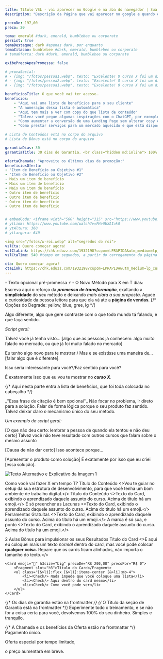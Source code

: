 ```yaml
---
title: Título VSL - vai aparecer no Google e na aba do navegador | Sua Marca
description: "Descrição da Página que vai aparecer no google e quando o link for compratilhado no whatsapp, twitter, etc. Mantenha abaixo de 160 caracteres"

precoDe: 197,00
preco: 20

tema: emerald #dark, emerald, bumblebee ou corporate
persist: true
temaDestaque: dark #apenas dark, por enquanto
temaCitacao: bumblebee #dark, emerald, bumblebee ou corporate
# temaOferta: dark #dark, emerald, bumblebee ou corporate

exibePrecoAposPromessa: false

# provaSocial:
# - {img: "/fotos/pessoa1.webp", texto: "Excelente! O curso X foi um divisor de águas. Em apenas T meses, eu fui de A para B", nome: "Pessoa 1" }
# - {img: "/fotos/pessoa2.webp", texto: "Excelente! O curso X foi um divisor de águas. Em apenas T meses, eu fui de A para B", nome: "Pessoa 2" }
# - {img: "/fotos/pessoa1.webp", texto: "Excelente! O curso X foi um divisor de águas. Em apenas T meses, eu fui de A para B", nome: "Pessoa 3" }

beneficiosTitle: O que você vai ter acesso…
beneficios:
    - "Aqui vai uma lista de benefícios para o seu cliente"
    - "A numeração dessa lista é automática"
    - "Aqui tem mais a ver com copy do que lista de conteúdo"
    - "Talvez você pegue algumas inspirações com o ChatGPT, por exemplo"
    - "Como aumentar a conversão de uma Landing Page sem alterar copy ou design"
    - "Como prestar serviços para um mercado aquecido e que está disposto a pagar pela qualidade: o de Produtores Digitais"

# Lista de Conteúdos está no corpo do arquivo
# Lista de Bônus está no corpo do arquivo

garantiaDias: 30
garantiaTitle: 30 dias de Garantia. <br class="hidden md:inline"> 100% de Satisfação. Risco Zero.

ofertaChamada: "Aproveite os últimos dias da promoção:"
beneficiosOferta:
- "Item de Benefício ou Objetivo #1"
- "Item de Benefício ou Objetivo #2"
- Mais um item de benefício
- Mais um item de benefício
- Mais um item de benefício
- Outro item de benefício
- Outro item de benefício
- Outro item de benefício
- Outro item de benefício


# embedCode: <iframe width="560" height="315" src="https://www.youtube.com/embed/PHe0bXAIuk0" title="YouTube video player" frameborder="0" allow="accelerometer; autoplay; clipboard-write; encrypted-media; gyroscope; picture-in-picture; web-share" allowfullscreen></iframe>
# ytLink: https://www.youtube.com/watch?v=PHe0bXAIuk0
# ytAltura: 360
# ytLargura: 640

<img src="/fotos/w-roi.webp" alt="segredos do roi">
vslCta: Quero começar agora!
vslCtaLink: https://chk.eduzz.com/1932198?cupom=LPRAPIDA&utm_medium=lp_curso_funil
vslCtaTime: 540 #tempo em segundos, a partir do carregamento da página

cta: Quero começar agora!
ctaLink: https://chk.eduzz.com/1932198?cupom=LPRAPIDA&utm_medium=lp_curso_funil
---
```


<Layout frontmatter={frontmatter} >

<Fragment slot="pre-promessa">- Texto opcional pré-promessa <span class="text-white">⚡</span> -</Fragment>
<Fragment slot="promessa">O Novo Método para X em T dias:</Fragment>
<Fragment slot="subpromessa">Escreva aqui o reforço da <Degrade grad="yellow">_**promessa de transformação**_</Degrade>, exaltando a <Degrade grad="green">**simplicidade**</Degrade> do seu método e deixando _mais clara a sua proposta_. Aguce a curiosidade da pessoa leitora para que ela vá até a <Degrade grad="blue">**página de vendas**</Degrade>.</Fragment>
{/* Opções do Degrade: yellow, blue, gree, ig */}

Algo diferente, algo que gere contraste com o que todo mundo tá falando, e que faça sentido.

*Script geral:*

Talvez você já tenha visto… [algo que as pessoas já conhecem: algo muito falado no mercado, ou que já foi muito falado no mercado]

Eu tenho algo novo para te mostrar / Mas e se existisse uma maneira de… [falar algo que é diferente]. 

Isso seria interessante para você?/Faz sentido para você?

É exatamente isso que eu vou te mostrar no _**curso X**_.

{/* Aqui nesta parte entra a lista de benefícios, que foi toda colocada no cabeçalho */}

<Fragment slot="citacao">
_"Essa frase de citação é bem opcional"_
</Fragment>

<Fragment slot="copy-logica">
Não focar no problema, ir direto para a solução. Falar de forma lógica porque o seu produto faz sentido. Talvez deixar claro o mecanismo único do seu método.

*Um exemplo de script geral:*

[O que não deu certo: lembrar a pessoa de quando ela tentou e não deu certo] Talvez você não teve resultado com outros cursos que falam sobre o mesmo assunto

[Causa de não dar certo] Isso acontece porque…

[Apresentar o produto como solução] É exatamente por isso que eu criei [essa solução].

<img src={img1} alt="Texto Alternativo e Explicativo da Imagem 1"/>

</Fragment>

<Fragment slot="conteudosTitulo">Como você vai fazer X em tempo T?</Fragment>
<Fragment slot="conteudos">
    <Card emoji="🛠️">
        <Fragment slot="h3">Título do Conteúdo</Fragment>
        <>Vou te guiar no setup da sua estrutura de desenvolvimento, para que você tenha um bom ambiente de trabalho digital.</>
    </Card>
    <Card emoji="🚀">
        <Fragment slot="h3">Título do Conteúdo</Fragment>
        <>Texto do Card, exibindo o aprendizado daquele assunto do curso. Acima do título há um emoji.</>
    </Card>
    <Card emoji="🔎">
        <Fragment slot="h3" etiqueta="novo!">É só preencher as Lacunas</Fragment>
        <>Texto do Card, exibindo o aprendizado daquele assunto do curso. Acima do título há um emoji.</>
    </Card>
    <Card emoji="🏆">
        <Fragment slot="h3">Ferramentas Gratuitas</Fragment>
        <>Texto do Card, exibindo o aprendizado daquele assunto do curso. Acima do título há um emoji.</>
    </Card>
    <Card emoji="🎨">
        <Fragment slot="h3">A marca é só sua, e ponto</Fragment>
        <>Texto do Card, exibindo o aprendizado daquele assunto do curso. Acima do título há um emoji.</>
    </Card>
</Fragment>

<Fragment slot="bonusTitulo">2 Aulas Bônus para impulsionar os seus Resultados</Fragment>
<Fragment slot="bonus">
    <Card emoji="👩🏾‍💻" h3size="big" precoDe="R$ 97,00" precoPor="R$ 0">
        <Fragment slot="h3">Título do Card</Fragment>
        <>E aqui eu coloquei mais um texto *normal* dentro do card, mas você pode colocar **qualquer coisa.** Repare que os cards ficam alinhados, não importa o tamanho do texto.</>
    </Card>

    <Card emoji="📩" h3size="big" precoDe="R$ 200,00" precoPor="R$ 0">
        <Fragment slot="h3">Título do Card</Fragment>
        <ul class="[&>li]:flex [&>li]:items-center [&>li]:mb-4">
            <li><Check/> Nada impede que você coloque uma lista</li>
            <li><Check/> Aqui dentro do card mesmo</li>
            <li><Check/> Como você pode ver</li>
        </ul>
    </Card>

</Fragment>

{/* Os dias de garantia estão na frontmatter */}
{/* O Título da seção de Garantia está na frontmatter */}
<Fragment slot="garantiaTexto">
Experimente todo o treinamento, e se não for a coisa certa para você, devolvemos 100% do seu dinheiro. Simples e tranquilo.
</Fragment>

{/* A Chamada e os benefícios da Oferta estão na frontmatter */}
<Fragment slot="textoAposCta">
Pagamento único.

Oferta especial por tempo limitado, 

o preço aumentará em breve.
</Fragment>

</Layout>
